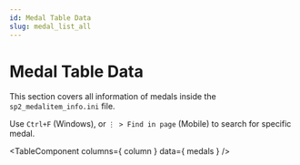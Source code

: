 ```yaml
---
id: Medal Table Data
slug: medal_list_all
---
```



# Medal Table Data

This section covers all information of medals inside the `sp2_medalitem_info.ini` file.

Use `Ctrl+F` (Windows), or `⋮ > Find in page` (Mobile) to search for specific medal.

<TableComponent
  columns={ column }
  data={ medals }
/>